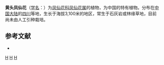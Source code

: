 {{Speciesbox 
| taxon = Impatiens xanthocephala
| authority = W. W. Smith
}}

'''黄头凤仙花'''（[[学名|学名]]：{{lang|la|''Impatiens xanthocephala''}}）为[[凤仙花科|凤仙花科]][[凤仙花属|凤仙花属]]的植物，为中国的特有植物。分布在[[中国大陆|中国大陆]]的[[四川|四川]]等地，生长于海拔3,100米的地区，常生于石灰岩或林缘草地，目前尚未由人工引种栽培。

== 参考文献 ==
<div class="references-small">
* {{cite web| url =http://www.bioinfo.cn/db05/KmzwSpecies.php?action=view&id=1559| title =黄头凤仙花| work =《中国高等植物数据库全库》| publisher =中国科学院微生物研究所| author =昆明植物研究所| accessdate =2009-02-22| deadurl =yes| archiveurl =https://web.archive.org/web/20160305023902/http://www.bioinfo.cn/db05/KmzwSpecies.php?action=view&id=1559| archivedate =2016-03-05}}
</div>
{{Taxonbar}}

[[Category:凤仙花属|H]]
[[Category:中國特有植物|H]]
[[Category:四川植物|H]]